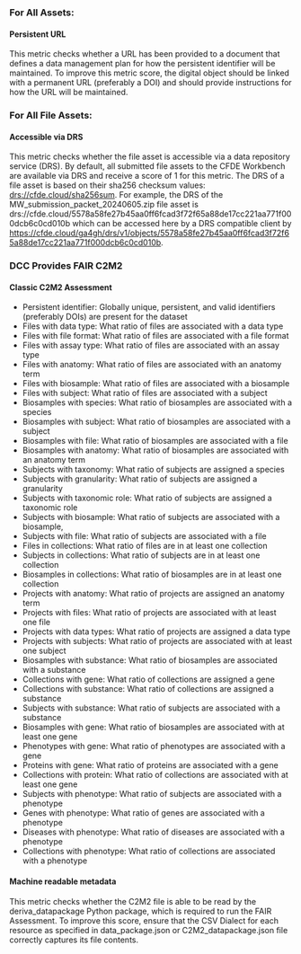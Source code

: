 ### For All Assets: 

#### Persistent URL 

This metric checks whether a URL has been provided to a document that defines a data management plan for how the persistent identifier will be maintained. 
To improve this metric score, the digital object should be linked with a permanent URL (preferably a DOI) and should provide instructions for how the URL will be maintained.

### For All File Assets: 
#### Accessible via DRS

This metric checks whether the file asset is accessible via a data repository service (DRS). 
By default, all submitted file assets to the CFDE Workbench are available via DRS and receive a score of 1 for this metric. The DRS of a file asset is based on their sha256 checksum values: [drs://cfde.cloud/sha256sum](drs://cfde.cloud/{sha256sum}).  For example, the DRS of the MW_submission_packet_20240605.zip file asset is drs://cfde.cloud/5578a58fe27b45aa0ff6fcad3f72f65a88de17cc221aa771f000dcb6c0cd010b which can be accessed here by a DRS compatible client by
https://cfde.cloud/ga4gh/drs/v1/objects/5578a58fe27b45aa0ff6fcad3f72f65a88de17cc221aa771f000dcb6c0cd010b. 


### DCC Provides FAIR C2M2 
#### Classic C2M2 Assessment
- Persistent identifier: Globally unique, persistent, and valid identifiers (preferably DOIs) are present for the dataset
- Files with data type: What ratio of files are associated with a data type
- Files with file format: What ratio of files are associated with a file format
- Files with assay type: What ratio of files are associated with an assay type
- Files with anatomy: What ratio of files are associated with an anatomy term
- Files with biosample: What ratio of files are associated with a biosample
- Files with subject: What ratio of files are associated with a subject
- Biosamples with species: What ratio of biosamples are associated with a species
- Biosamples with subject: What ratio of biosamples are associated with a subject
- Biosamples with file: What ratio of biosamples are associated with a file
- Biosamples with anatomy: What ratio of biosamples are associated with an anatomy term
- Subjects with taxonomy: What ratio of subjects are assigned a species
- Subjects with granularity: What ratio of subjects are assigned a granularity
- Subjects with taxonomic role: What ratio of subjects are assigned a taxonomic role
- Subjects with biosample: What ratio of subjects are associated with a biosample,
- Subjects with file: What ratio of subjects are associated with a file
- Files in collections: What ratio of files are in at least one collection
- Subjects in collections: What ratio of subjects are in at least one collection
- Biosamples in collections: What ratio of biosamples are in at least one collection
- Projects with anatomy: What ratio of projects are assigned an anatomy term
- Projects with files: What ratio of projects are associated with at least one file
- Projects with data types: What ratio of projects are assigned a data type
- Projects with subjects: What ratio of projects are associated with at least one subject
- Biosamples with substance: What ratio of biosamples are associated with a substance
- Collections with gene: What ratio of collections are assigned a gene
- Collections with substance: What ratio of collections are assigned a substance
- Subjects with substance: What ratio of subjects are associated with a substance
- Biosamples with gene: What ratio of biosamples are associated with at least one gene
- Phenotypes with gene: What ratio of phenotypes are associated with a gene
- Proteins with gene: What ratio of proteins are associated with a gene
- Collections with protein: What ratio of collections are associated with at least one gene
- Subjects with phenotype: What ratio of subjects are associated with a phenotype
- Genes with phenotype: What ratio of genes are associated with a phenotype
- Diseases with phenotype: What ratio of diseases are associated with a phenotype
- Collections with phenotype: What ratio of collections are associated with a phenotype

#### Machine readable metadata
This metric checks whether the C2M2 file is able to be read by the deriva_datapackage Python package, which is required to run the FAIR Assessment. To improve this score, ensure that the CSV Dialect for each resource as specified in data_package.json or C2M2_datapackage.json file correctly captures its file contents.  

